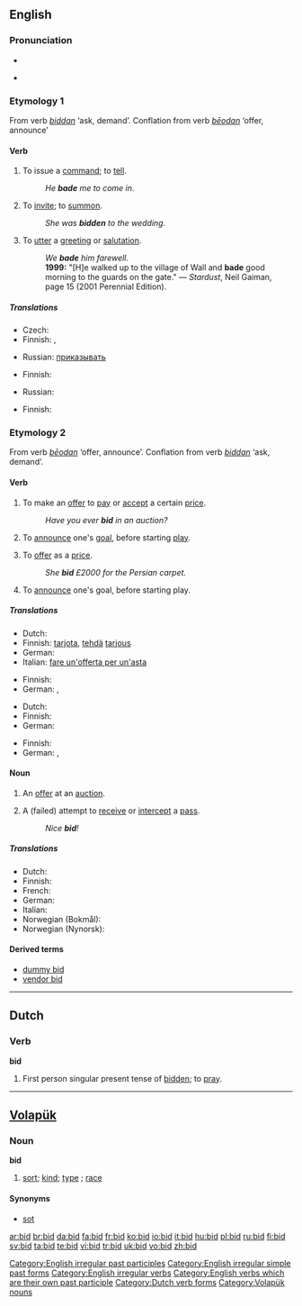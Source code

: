 {{see|BID|-bid}}
{{wikipedia|dab=bid}}
==English==

===Pronunciation===
* {{IPA|/bɪd/}}
* {{audio|en-us-bid.ogg|Audio (US)}}
*: {{rhymes|ɪd}}

===Etymology 1===
From {{OE.}} verb ''[[biddan]]'' ‘ask, demand’. Conflation from {{OE.}} verb ''[[beodan|bēodan]]'' ‘offer, announce’

====Verb====
{{en-verb|bids|bidding|bade|bidden}}

# {{transitive}} To issue a [[command]]; to [[tell]].
#: ''He '''bade''' me to come in.''
# {{transitive}} To [[invite]]; to [[summon]].
#: ''She was '''bidden''' to the wedding.''
# {{transitive}} To [[utter]] a [[greeting]] or [[salutation]].
#: ''We '''bade''' him farewell.''
#: '''1999:''' "[H]e walked up to the village of Wall and '''bade''' good morning to the guards on the gate." &mdash; ''Stardust'', Neil Gaiman, page 15 (2001 Perennial Edition).

=====Translations=====
{{trans-top|to issue a command}}
* Czech: {{t-|cs|žádat}}
* Finnish: {{t+|fi|pyytää}}, {{t+|fi|käskeä}}
{{trans-mid}}
* Russian: [[приказывать]]
{{trans-bottom}}

{{trans-top|to invite}}
* Finnish: {{t+|fi|kutsua}}
{{trans-mid}}
* Russian: {{t+|ru|приглашать|sc=Cyrl}}
{{trans-bottom}}

{{trans-top|to utter a greeting or salutation}}
* Finnish: {{t+|fi|toivottaa}}
{{trans-mid}}
{{trans-bottom}}

===Etymology 2===
From {{OE.}} verb ''[[beodan|bēodan]]'' ‘offer, announce’. Conflation from {{OE.}} verb ''[[biddan]]'' ‘ask, demand’.

====Verb====
{{en-verb|bids|bidding|bid|bid}}

# {{intransitive}} To make an [[offer]] to [[pay]] or [[accept]] a certain [[price]].
#: ''Have you ever '''bid''' in an auction?''
# {{context|intransitive|card games}} To [[announce]] one's [[goal]], before starting [[play]].
# {{transitive}}  To [[offer]] as a [[price]].
#: ''She '''bid''' £2000 for the Persian carpet.''
# {{context|transitive|card games}} To [[announce]] one's goal, before starting play.

=====Translations=====
{{trans-top|intransitive: to make an offer}}
* Dutch: {{t+|nl|bieden}}
* Finnish: [[tarjota]], [[tehdä]] [[tarjous]]
* German: {{t+|de|bieten}}
* Italian: [[fare un'offerta per un'asta]]
{{trans-mid}}
{{trans-bottom}}

{{trans-top|intransitive: to announce goal}}
* Finnish: {{t+|fi|tarjota}}
* German: {{t+|de|melden}}, {{t+|de|reizen}}
{{trans-mid}}
{{trans-bottom}}

{{trans-top|transitive: to offer as a price}}
* Dutch: {{t+|nl|bieden}}
* Finnish: {{t+|fi|tarjota}}
* German: {{t+|de|bieten}}
{{trans-mid}}
{{trans-bottom}}

{{trans-top|transitive: to announce goal}}
* Finnish: {{t+|fi|tarjota}}
* German: {{t+|de|melden}}, {{t+|de|reizen}}
{{trans-mid}}
{{trans-bottom}}

====Noun====
{{en-noun}}

# An [[offer]] at an [[auction]].
# {{context|[[ultimate frisbee]]}} A (failed) attempt to [[receive]] or [[intercept]] a [[pass]].
#: ''Nice '''bid'''!''

=====Translations=====
{{trans-top|offer at an auction}}
* Dutch: {{t+|nl|bod|n}}
* Finnish: {{t-|fi|tarjous}}
* French: {{t+|fr|enchère|f}}
* German: {{t+|de|Gebot|n}}
* Italian: {{t+|it|offerta|f}}
* Norwegian (Bokmål): {{t+|no|bud|n}}
* Norwegian (Nynorsk): {{t-|nn|bud|n|xs=Norwegian Nynorsk}}
{{trans-bottom}}

{{trans-top|missed frisbee pass}}
{{trans-mid}}
{{trans-bottom}}

====Derived terms====
* [[dummy bid]]
* [[vendor bid]]

[[Category:English irregular past participles]]
[[Category:English irregular simple past forms]]
[[Category:English irregular verbs]]
[[Category:English verbs which are their own past participle]]

----

==Dutch==

===Verb===
'''bid'''

# First person singular present tense of [[bidden]]; to [[pray]].

[[Category:Dutch verb forms]]

----

==[[Volapük]]==

===Noun===
'''bid'''

# [[sort]]; [[kind]]; [[type]] ; [[race]]

====Synonyms====
* [[sot]]

[[Category:Volapük nouns]]

[[ar:bid]]
[[br:bid]]
[[da:bid]]
[[fa:bid]]
[[fr:bid]]
[[ko:bid]]
[[io:bid]]
[[it:bid]]
[[hu:bid]]
[[pl:bid]]
[[ru:bid]]
[[fi:bid]]
[[sv:bid]]
[[ta:bid]]
[[te:bid]]
[[vi:bid]]
[[tr:bid]]
[[uk:bid]]
[[vo:bid]]
[[zh:bid]]